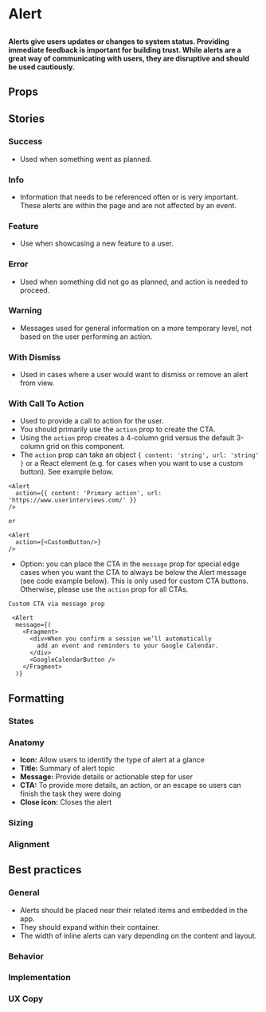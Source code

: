 
# Alert

## 

<h4>
  Alerts give users updates or changes to system status. Providing immediate feedback is important for
  building trust.  While alerts are a great way of communicating with users, they are disruptive and
  should be used cautiously.
</h4>

<Canvas of={ComponentStories.Success} />

## Props

<ArgTypes of={Alert} />

## Stories

### Success

- Used when something went as planned.

<Canvas of={ComponentStories.Success} />

### Info

- Information that needs to be referenced often or is very important. These alerts are within the
page and are not affected by an event.

<Canvas of={ComponentStories.Info} />

### Feature

- Use when showcasing a new feature to a user.

<Canvas of={ComponentStories.Feature} />

### Error

- Used when something did not go as planned, and action is needed to proceed.

<Canvas of={ComponentStories.Error} />

### Warning

- Messages used for general information on a more temporary level, not based on the user
performing an action. 

<Canvas of={ComponentStories.Warning} />

### With Dismiss

- Used in cases where a user would want to dismiss or remove an alert from view.

<Canvas of={ComponentStories.WithDismiss} />

### With Call To Action

- Used to provide a call to action for the user. 
- You should primarily use the `action` prop to create the CTA.
- Using the `action` prop creates a 4-column grid versus the default 3-column grid on this component.
- The `action` prop can take an object `{ content: 'string', url: 'string' }` or a React element (e.g. for cases when you want to use a custom button). See example below.
```
<Alert
  action={{ content: 'Primary action', url: 'https://www.userinterviews.com/' }}
/>

or 

<Alert
  action={<CustomButton/>}
/>

```
- Option: you can place the CTA in the `message` prop for special edge cases when you want the CTA to always be below the Alert message (see code example below). This is only used for custom CTA buttons. Otherwise, please use the `action` prop for all CTAs. 
```
Custom CTA via message prop 

 <Alert
  message={(
    <Fragment>
      <div>When you confirm a session we’ll automatically
        add an event and reminders to your Google Calendar.
      </div>
      <GoogleCalendarButton />
    </Fragment>
  )}
```
<Canvas of={ComponentStories.WithCallToAction} />

## Formatting

### States

### Anatomy 
- **Icon:** Allow users to identify the type of alert at a glance
- **Title:** Summary of alert topic 
- **Message:** Provide details or actionable step for user
- **CTA:** To provide more details, an action, or an escape so users can finish the task they were doing
- **Close icon:** Closes the alert

### Sizing

### Alignment


## Best practices

### General

- Alerts should be placed near their related items and embedded in the app. 
- They should expand within their container. 
- The width of inline alerts can vary depending on the content and layout.

### Behavior

### Implementation

### UX Copy
